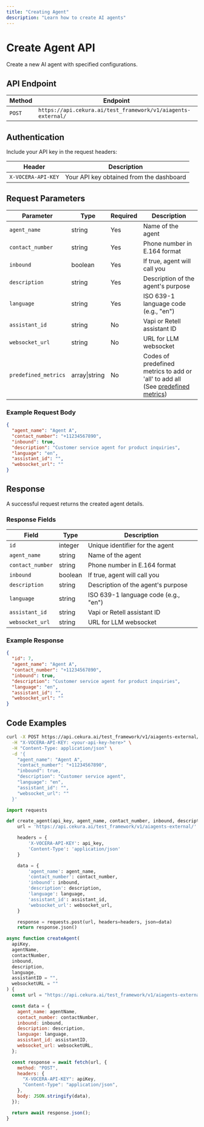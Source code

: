 ---
title: "Creating Agent"
description: "Learn how to create AI agents"
---

# Create Agent API

Create a new AI agent with specified configurations.

## API Endpoint

| Method | Endpoint                                                     |
| ------ | ------------------------------------------------------------ |
| `POST` | `https://api.cekura.ai/test_framework/v1/aiagents-external/` |

## Authentication

Include your API key in the request headers:

| Header             | Description                              |
| ------------------ | ---------------------------------------- |
| `X-VOCERA-API-KEY` | Your API key obtained from the dashboard |

## Request Parameters

| Parameter            | Type          | Required | Description                                                                                                                                  |
| -------------------- | ------------- | -------- | -------------------------------------------------------------------------------------------------------------------------------------------- |
| `agent_name`         | string        | Yes      | Name of the agent                                                                                                                            |
| `contact_number`     | string        | Yes      | Phone number in E.164 format                                                                                                                 |
| `inbound`            | boolean       | Yes      | If true, agent will call you                                                                                                                 |
| `description`        | string        | Yes      | Description of the agent's purpose                                                                                                           |
| `language`           | string        | Yes      | ISO 639-1 language code (e.g., "en")                                                                                                         |
| `assistant_id`       | string        | No       | Vapi or Retell assistant ID                                                                                                                  |
| `websocket_url`      | string        | No       | URL for LLM websocket                                                                                                                        |
| `predefined_metrics` | array\|string | No       | Codes of predefined metrics to add or 'all' to add all (See [predefined metrics](/api-reference/predefined-metrics/list-predefined-metrics)) |

### Example Request Body

```json
{
  "agent_name": "Agent A",
  "contact_number": "+11234567890",
  "inbound": true,
  "description": "Customer service agent for product inquiries",
  "language": "en",
  "assistant_id": "",
  "websocket_url": ""
}
```

## Response

A successful request returns the created agent details.

### Response Fields

| Field            | Type    | Description                          |
| ---------------- | ------- | ------------------------------------ |
| `id`             | integer | Unique identifier for the agent      |
| `agent_name`     | string  | Name of the agent                    |
| `contact_number` | string  | Phone number in E.164 format         |
| `inbound`        | boolean | If true, agent will call you         |
| `description`    | string  | Description of the agent's purpose   |
| `language`       | string  | ISO 639-1 language code (e.g., "en") |
| `assistant_id`   | string  | Vapi or Retell assistant ID          |
| `websocket_url`  | string  | URL for LLM websocket                |

### Example Response

```json
{
  "id": 7,
  "agent_name": "Agent A",
  "contact_number": "+11234567890",
  "inbound": true,
  "description": "Customer service agent for product inquiries",
  "language": "en",
  "assistant_id": "",
  "websocket_url": ""
}
```

## Code Examples

<CodeGroup>

```bash Curl
curl -X POST https://api.cekura.ai/test_framework/v1/aiagents-external/ \
  -H "X-VOCERA-API-KEY: <your-api-key-here>" \
  -H "Content-Type: application/json" \
  -d '{
    "agent_name": "Agent A",
    "contact_number": "+11234567890",
    "inbound": true,
    "description": "Customer service agent",
    "language": "en",
    "assistant_id": "",
    "websocket_url": ""
  }'
```

```python Python
import requests

def create_agent(api_key, agent_name, contact_number, inbound, description, language, assistant_id="", websocket_url=""):
    url = 'https://api.cekura.ai/test_framework/v1/aiagents-external/'

    headers = {
        'X-VOCERA-API-KEY': api_key,
        'Content-Type': 'application/json'
    }

    data = {
        'agent_name': agent_name,
        'contact_number': contact_number,
        'inbound': inbound,
        'description': description,
        'language': language,
        'assistant_id': assistant_id,
        'websocket_url': websocket_url,
    }

    response = requests.post(url, headers=headers, json=data)
    return response.json()
```

```javascript JavaScript
async function createAgent(
  apiKey,
  agentName,
  contactNumber,
  inbound,
  description,
  language,
  assistantID = "",
  websocketURL = ""
) {
  const url = "https://api.cekura.ai/test_framework/v1/aiagents-external/";

  const data = {
    agent_name: agentName,
    contact_number: contactNumber,
    inbound: inbound,
    description: description,
    language: language,
    assistant_id: assistantID,
    websocket_url: websocketURL,
  };

  const response = await fetch(url, {
    method: "POST",
    headers: {
      "X-VOCERA-API-KEY": apiKey,
      "Content-Type": "application/json",
    },
    body: JSON.stringify(data),
  });

  return await response.json();
}
```

</CodeGroup>
